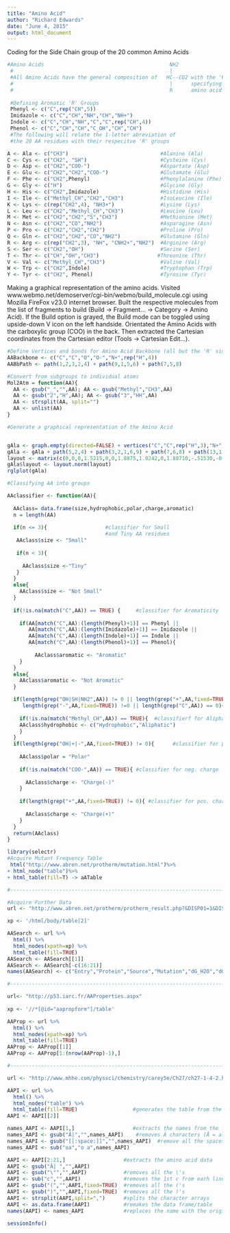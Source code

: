 ```yaml
---
title: "Amino Acid"
author: "Richard Edwards"
date: "June 4, 2015"
output: html_document
---
```



Coding for the Side Chain group of the 20 common Amino Acids
```r
#Amino Acids                                         NH2
 #                                                   |
 #All Amino Acids have the general composition of   HC--CO2 with the 'R' group
 #                                                   |      specifying the 
 #                                                   R      amino acid residue
 
 #Defining Aromatic 'R' Groups
 Phenyl <- c("C",rep("CH",5))
 Imidazole <- c("C","CH","NH","CH","NH+")
 Indole <- c("C","CH","NH","C","C",rep("CH",4))
 Phenol <- c("C","CH","CH","C_OH","CH","CH")
 #The following will relate the 1-letter abreviation of 
 #the 20 AA residues with their respecitve 'R' groups

A <- Ala <- c("CH3")                              #Alanine (Ala)
C <- Cys <- c("CH2", "SH")                        #Cysteine (Cys)
D <- Asp <- c("CH2","COO-")                       #Aspartate (Asp)
E <- Glu <- c("CH2","CH2","COO-")                 #Glutamate (Glu)
F <- Phe <- c("CH2",Phenyl)                       #Phenylalanine (Phe)
G <- Gly <- c("H")                                #Glycine (Gly)
H <- His <- c("CH2",Imidazole)                    #Histidine (His)
I <- Ile <- c("Methyl_CH","CH2","CH3")            #IsoLeucine (Ile)
K <- Lys <- c(rep("CH2",4), "NH3+")               #Lysine (Lys)
L <- Leu <- c("CH2","Methyl_CH","CH3")            #Leucine (Leu)
M <- Met <- c("CH2","CH2","S","CH3")              #Methionine (Met)
N <- Asn <- c("CH2","CO","NH2")                   #Asparagine (Asn)
P <- Pro <- c("CH2","CH2","CH2")                  #Proline (Pro)
Q <- Gln <- c("CH2","CH2","CO","NH2")             #Glutamine (Gln)
R <- Arg <- c(rep("CH2",3), "NH", "CNH2+","NH2")  #Arginine (Arg)
S <- Ser <- c("CH2","OH")                         #Serine (Ser)
T <- Thr <- c("CH","OH","CH3")                   #Threonine (Thr)
V <- Val <- c("Methyl_CH","CH3")                  #Valine (Val)
W <- Trp <- c("CH2",Indole)                       #Tryptophan (Trp)
Y <- Tyr <- c("CH2", Phenol)                      #Tyrosine (Tyr)
```


Making a graphical representation of the amino acids.  Visited www.webmo.net/demoserver/cgi-bin/webmo/build_molecule.cgi using Mozilla FireFox v23.0 internet browser. Built the respective molecules from the list of fragments to build (Build -> Fragment... -> Category -> Amino Acid). If the Build option is grayed, the Build mode can be toggled using upside-down V icon on the left handside.  Orientated the Amino Acids with the carboxylic group (COO) in the back.  Then extracted the Cartesian coordinates from the Cartesian editor (Tools -> Cartesian Edit...).

```r

#Define Vertices and bonds for Amino Acid Backbone (all but the 'R' sidechain)
AABackbone <- c("C","C","O","O-","N+",rep("H",4))
AABbPath <- path(1,2,3,2,4) + path(9,1,5,6) + path(7,5,8)

#Convert from subgroups to individual atoms
Mol2Atm = function(AA){
  AA <- gsub("_","",AA); AA <- gsub("Methyl","CH3",AA)
  AA <- gsub("2","H",AA); AA <- gsub("3","HH",AA)
  AA <- strsplit(AA, split="")
  AA <- unlist(AA)
}

#Generate a graphical representation of the Amino Acid


gAla <- graph.empty(directed=FALSE) + vertices("C","C",rep("H",3),"N+",rep("H",3),"C","O","O-","H")
gAla <- gAla + path(5,2,4) + path(3,2,1,6,9) + path(7,6,8) + path(13,1,10,11) + path(11,10,12)
layout <- matrix(c(0,0,0,1.5215,0,0,1.8875,1.0242,0,1.88710,-.51530,-0.88510,1.884,-.513,.8904,-.4972,.7077,1.2161,-.15040,1.6829,1.2197,-1.5319,.7112,1.2183,-.15510,.2212,2.0645,-.5073,-1.4149,-.002,-1.2091,-1.8122,-.9158,-.2057,-2.1995,.95010,-.35860,.51470,-.8867),ncol=3,byrow=TRUE)
gAla$layout <- layout.norm(layout)
rglplot(gAla)
```

```r
#Classifying AA into groups

AAclassifier <- function(AA){
  
  AAclass= data.frame(size,hydrophobic,polar,charge,aromatic)
  n = length(AA)
 
  if(n <= 3){                   #classifier for Small
                                #and Tiny AA residues
   AAclass$size <- "Small"     
    
   if(n < 3){
      
     AAclass$size <-"Tiny"
   }
  }
  else{
    AAclass$size <- "Not Small"
  }
  
  if(!is.na(match("C",AA)) == TRUE) {     #classifier for Aromaticity
    
    if(AA[match("C",AA):(length(Phenyl)+1)] == Phenyl ||
       AA[match("C",AA):(length(Imidazole)+1)] == Imidazole ||
       AA[match("C",AA):(length(Indole)+1)] == Indole ||
       AA[match("C",AA):(length(Phenol)+1)] == Phenol){
          
         AAclass$aromatic <- "Aromatic"
    }
  }
  else{
    AAclass$aromatic <- "Not Aromatic"
  }

  if(length(grep("OH|SH|NH2",AA)) != 0 || length(grep("+",AA,fixed=TRUE)) !=0 ||
     length(grep("-",AA,fixed=TRUE)) !=0 || length(grep("C",AA)) == 0){
    
    if(!is.na(match("Methyl_CH",AA)) == TRUE){  #classifierf for Aliphatic
    AAclass$hydrophobic <- c("Hydrophobic","Aliphatic")    
    }
  }
  if(length(grep("OH|+|-",AA,fixed=TRUE)) != 0){      #classifier for polar
    
    AAclass$polar = "Polar"
    
    if(!is.na(match("COO-",AA)) == TRUE){ #classifier for neg. charge
    
      AAclass$charge <- "Charge(-)"
    }
  
    if(length(grep("+",AA,fixed=TRUE)) != 0){ #classifier for pos. charge
    
      AAclass$charge <- "Charge(+)"
    }
  }
  return(AAclass)
}
```

```r
library(selectr)
#Acquire Mutant Frequency Table
 html("http://www.abren.net/protherm/mutation.html")%>%
+ html_node("table")%>%
+ html_table(fill=T) -> aATable

#---------------------------------------------------------------------------

#Acquire Further Data
url <- "http://www.abren.net/protherm/protherm_result.php?&DISP01=1&DISP02=1&DISP10=1&DISP14=1&DISP16=1&DISP18=1&DISP19=1&DISP22=1&DISP23=1&DISP24=1&DISP26=1&DISP30=1&DISP31=1&DISP38=1&NUMBER2=3000000&SOURCE=human&MUTA-C0=on&ASA-C=0-Any&ASA3=0-%&PH1=6.8&PH2=8.2&COUNT_E2=980&COUNT_S2=0"

xp <- '/html/body/table[2]'

AASearch <- url %>%
  html() %>%
  html_nodes(xpath=xp) %>%
  html_table(fill=TRUE)
AASearch <- AASearch[[1]]
AASearch <- AASearch[-c(16:21)]
names(AASearch) <- c("Entry","Protein","Source","Mutation","dG_H2O","dG","T", "Tm","dHcal","m","Cm","pH","Measure","Method",	"REFERENCE")

#--------------------------------------------------------------------------

url<- "http://p53.iarc.fr/AAProperties.aspx"
  
xp <- '//*[@id="aapropform"]/table'

AAProp <- url %>%
  html() %>%
  html_nodes(xpath=xp) %>%
  html_table(fill=TRUE)
AAProp <- AAProp[[1]]
AAProp <- AAProp[1:(nrow(AAProp)-1),]

#---------------------------------------------------------------------------

url <- "http://www.mhhe.com/physsci/chemistry/carey5e/Ch27/ch27-1-4-2.html"

AAPI <- url %>%
  html() %>%
  html_nodes("table") %>%
  html_table(fill=TRUE)                  #generates the table from the webpage
AAPI <- AAPI[[2]]

names_AAPI <- AAPI[1,]                   #extracts the names from the first row
names_AAPI <- gsub("Â|","",names_AAPI)    #removes Â characters (Å = alt 0194)
names_AAPI <- gsub("[[:space:]]","",names_AAPI)  #remove all the spaces
names_AAPI <- sub("oa","o a",names_AAPI)

AAPI <- AAPI[2:21,]                   #extracts the amino acid data   
AAPI <- gsub("Â| ","",AAPI)             
AAPI <- gsub("\"","",AAPI)            #removes all the \'s
AAPI <- sub("c","",AAPI)              #removes the 1st c from each line
AAPI <- gsub("(","",AAPI,fixed=TRUE)  #removes all the ('s
AAPI <- gsub(")","",AAPI,fixed=TRUE)  #removes all the )'s
AAPI <- strsplit(AAPI,split=",")      #splits the character arrays
AAPI <- as.data.frame(AAPI)           #remakes the data frame/table
names(AAPI) <- names_AAPI             #replaces the name with the original
```

```r
sessionInfo()
```